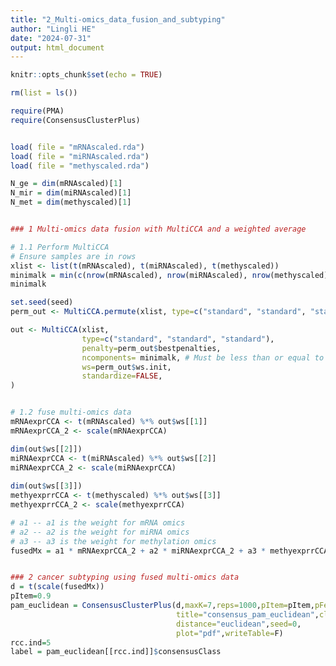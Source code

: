 ---
title: "2_Multi-omics_data_fusion_and_subtyping"
author: "Lingli HE"
date: "2024-07-31"
output: html_document
---

```{r setup, include=FALSE}
knitr::opts_chunk$set(echo = TRUE)
```



```{r}
rm(list = ls())

require(PMA)
require(ConsensusClusterPlus)


load( file = "mRNAscaled.rda")
load( file = "miRNAscaled.rda")
load( file = "methyscaled.rda")

N_ge = dim(mRNAscaled)[1]
N_mir = dim(miRNAscaled)[1]
N_met = dim(methyscaled)[1]


### 1 Multi-omics data fusion with MultiCCA and a weighted average

# 1.1 Perform MultiCCA
# Ensure samples are in rows
xlist <- list(t(mRNAscaled), t(miRNAscaled), t(methyscaled)) 
minimalk = min(c(nrow(mRNAscaled), nrow(miRNAscaled), nrow(methyscaled),  ncol(miRNAscaled)))
minimalk

set.seed(seed)
perm_out <- MultiCCA.permute(xlist, type=c("standard", "standard", "standard")) 

out <- MultiCCA(xlist, 
                type=c("standard", "standard", "standard"),
                penalty=perm_out$bestpenalties,
                ncomponents= minimalk, # Must be less than or equal to the size of any dimension
                ws=perm_out$ws.init,
                standardize=FALSE,  
)


# 1.2 fuse multi-omics data
mRNAexprCCA <- t(mRNAscaled) %*% out$ws[[1]]
mRNAexprCCA_2 <- scale(mRNAexprCCA)

dim(out$ws[[2]]) 
miRNAexprCCA <- t(miRNAscaled) %*% out$ws[[2]]
miRNAexprCCA_2 <- scale(miRNAexprCCA)
 
dim(out$ws[[3]])  
methyexprrCCA <- t(methyscaled) %*% out$ws[[3]]
methyexprrCCA_2 <- scale(methyexprrCCA)

# a1 -- a1 is the weight for mRNA omics
# a2 -- a2 is the weight for miRNA omics
# a3 -- a3 is the weight for methylation omics
fusedMx = a1 * mRNAexprCCA_2 + a2 * miRNAexprCCA_2 + a3 * methyexprrCCA_2 


### 2 cancer subtyping using fused multi-omics data
d = t(scale(fusedMx))
pItem=0.9
pam_euclidean = ConsensusClusterPlus(d,maxK=7,reps=1000,pItem=pItem,pFeature=1,
                                     title="consensus_pam_euclidean",clusterAlg="pam",
                                     distance="euclidean",seed=0,
                                     plot="pdf",writeTable=F)
rcc.ind=5
label = pam_euclidean[[rcc.ind]]$consensusClass



```


